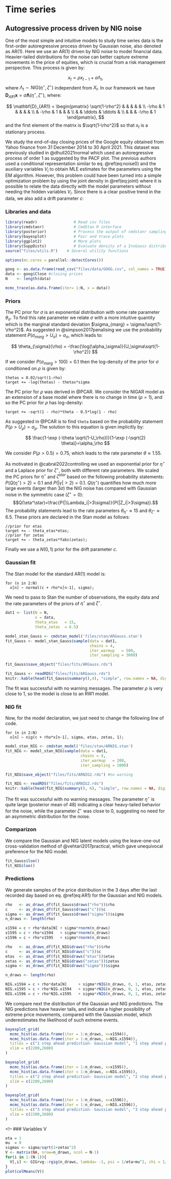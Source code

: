 # Time series

## Autogressive process driven by NIG noise

One of the most simple and intuitive models to study time series data is the first-order autoregressive process driven by Gaussian noise, also denoted as AR(1). Here we use an AR(1) driven by NIG noise to model financial data. Heavier-tailed distributions for the noise can better capture extreme movements in the price of equities, which is crucial from a risk management perspective. This process is given by:


$$
x_t = \rho x_{t-1} + \sigma\Lambda_t,
$$
where $\Lambda_t \sim NIG(\eta^\star,\zeta^\star)$ independent from $X_t$. In our framework we have $\mathbf{D}_{AR1}\mathbf{x}=\sigma\mathbf{\Lambda}(\eta^\star,\zeta^\star)$, where:

$$
\mathbf{D}_{AR1} = \begin{pmatrix}
\sqrt{1-\rho^2} &   &  & & & \\
-\rho & 1 &  &  & & \\
  & -\rho & 1 &  & & \\
 &  & \ddots & \ddots   & \\
 &  &  &  -\rho & 1
\end{pmatrix}, 
$$
and the first element of the matrix is $\sqrt{1-\rho^2}$ so that $x_t$ is a stationary process.

We study the end-of-day closing prices of the Google equity obtained from Yahoo finance from 31 December 2014 to 30 April 2021. This dataset was previously studied in @dhull2021normal which used an autoregressive process of order 1 as suggested by the PACF plot. The previous authors used a conditional representation similar to eq. \@ref(eq:noise0) and the auxiliary variables $V_i$ to obtain MLE estimates for the parameters using the EM algorithm. However, this problem could have been turned into a simple optimization problem by using the joint density in \@ref(eq:joint) where it is possible to relate the data directly with the model parameters without needing the hidden variables $V_i$. Since there is a clear positive trend in the data, we also add a drift parameter $c$:

\begin{equation}
x_t = c +\rho x_{t-1} + \sigma\Lambda_t,
(\#eq:AR1)
\end{equation}

### Libraries and data

```r
library(readr)                # Read csv files
library(cmdstanr)             # CmdStan R interface
library(posterior)            # Process the output of cmdstanr sampling
library(bayesplot)            # Pair and trace plots
library(ggplot2)              # More plots
library(SuppDists)            # Evaluate density of a InvGauss distribution
source("files/utils.R")    # Several utility functions

options(mc.cores = parallel::detectCores())
```

```r
goog <- as.data.frame(read_csv("files/data/GOOG.csv", col_names = TRUE))
data <- goog$Close #closing prices
N    <- length(data)

mcmc_trace(as.data.frame(iter= 1:N, x = data))
```

### Priors

The PC prior for $\sigma$ is an exponential distribution with some rate parameter $\theta_\sigma$.  To find this rate parameter we relate $\sigma$ with a more intuitive quantity which is the marginal standard deviation $\sigma_{marg} = \sigma/\sqrt{1-\rho^2}$. As suggested in @simpson2017penalising we use the probability statement $P(\sigma_{marg}>U_\sigma)=\alpha_\sigma$, which leads to:

$$
\theta_{\sigma}(\rho) = -\frac{\log(\alpha_\sigma)}{U_\sigma\sqrt{1-\rho^2}}
$$

If we consider $P(\sigma_{marg}>100)=0.1$ then the log-density of the prior for $\sigma$ conditioned on $\rho$ is given by:

```{}
thetas = 0.02/sqrt(1-rho)
target += -log(thetas) - thetas*sigma
```

The PC prior for $\rho$ was derived in @PCAR. We consider the NIGAR model as an extension of a base model where there is no change in time ($\rho=1$), and so the PC prior for $\rho$ has log-density:

```{}
target += -sqrt(1 - rho)*theta - 0.5*log(1 - rho)
```

As suggested in @PCAR is to find `theta` based on the probability statement $P(\rho>U_\rho)=\alpha_\rho$. The solution to this equation is given implicitly by:

$$
\frac{1-\exp (-\theta \sqrt{1-U_\rho})}{1-\exp (-\sqrt{2} \theta)}=\alpha_\rho
$$

We consider $P(\rho>0.5)=0.75$, which leads to the rate parameter $\theta \approx 1.55$.

As motivated in @cabral2022controlling we used an exponential prior for $\eta^\star$ and a Laplace prior for $\zeta^\star$, both with different rate parameters. We scaled the PC priors for $\eta^\star$ and $\zeta^{star}$ based on the following probability statements: $P(Q(\eta^\star)>2)=0.1$ and $P(|\gamma|>2)=0.1$. $Q(\eta^\star)$ quantifies how much more large events (larger than $3\sigma$) the NIG noise has compared with Gaussian noise in the symmetric case ($\zeta^\star=0$): $$Q(\eta^\star)=\frac{P(|\Lambda_i|>3\sigma)}{P(|Z_i|>3\sigma)}.$$
The probability statements lead to the rate parameters $\theta_{\eta^\star}\approx 15$ and $\theta_{\zeta^\star} \approx 6.5$. These priors are declared in the Stan model as follows:

```{}
//prior for etas
target += - theta_etas*etas;
//prior for zetas
target += - theta_zetas*fabs(zetas);
```

Finally we use a $N(0,1)$ prior for the drift parameter $c$.


### Gaussian fit

The Stan model for the standard AR(1) model is:

```{}
for (n in 2:N)
  x[n] ~ normal(c + rho*x[n-1], sigma);
```   

We need to pass to Stan the number of observations, the equity data and the rate parameters of the priors of $\eta^\star$ and $\zeta^\star$.

```r
dat1 <- list(N = N,
             x = data,
             theta_etas   = 15,
             theta_zetas  = 6.5)
```

```r
model_stan_Gauss <- cmdstan_model('files/stan/ARGauss.stan')
fit_Gauss <- model_stan_Gauss$sample(data = dat1, 
                                     chains = 4, 
                                     iter_warmup   = 500, 
                                     iter_sampling = 3000)

fit_Gauss$save_object("files/fits/ARGauss.rds")
```

```r
fit_Gauss <- readRDS("files/fits/ARGauss.rds")
knitr::kable(head(fit_Gauss$summary(),4), "simple", row.names = NA, digits=2)
```
The fit was successful with no warning messages. The parameter $\rho$ is very close to 1, so the model is close to an RW1 model. 

### NIG fit

Now, for the model declaration, we just need to change the following line of code.
```{}
for (n in 2:N)
  x[n] ~ nig(c + rho*x[n-1], sigma, etas, zetas, 1);
```

```r
model_stan_NIG <- cmdstan_model('files/stan/ARNIG.stan')
fit_NIG <- model_stan_NIG$sample(data = dat1, 
                                 chains = 4, 
                                 iter_warmup   = 200, 
                                 iter_sampling = 1000)

fit_NIG$save_object("files/fits/ARNIG2.rds") #no warning
```

```r
fit_NIG <- readRDS("files/fits/ARNIG2.rds")
knitr::kable(head(fit_NIG$summary(), 6), "simple", row.names = NA, digits=2)
```

The fit was successful with no warning messages. The parameter $\eta^\star$ is quite large (posterior mean of 48) indicating a clear heavy-tailed behavior for the noise, while the parameter $\zeta^\star$ was close to 0, suggesting no need for an asymmetric distribution for the noise.

### Comparizon

We compare the Gaussian and NIG latent models using the leave-one-out cross-validation method of @vehtari2017practical, which gave unequivocal preference for the NIG model.

```r
fit_Gauss$loo()
fit_NIG$loo()
```


### Predictions

We generate samples of the price distribution in the 3 days after the last recorded day based on eq. \@ref(eq:AR1) for the Gaussian and NIG models.

```r
rho   <- as_draws_df(fit_Gauss$draws("rho"))$rho
c     <- as_draws_df(fit_Gauss$draws("c"))$c
sigma <- as_draws_df(fit_Gauss$draws("sigma"))$sigma
n_draws <- length(rho)

x1594 = c + rho*data[N] + sigma*rnorm(n_draws)
x1595 = c + rho*x1594   + sigma*rnorm(n_draws)
x1596 = c + rho*x1595   + sigma*rnorm(n_draws)
```


```r
rho   <- as_draws_df(fit_NIG$draws("rho"))$rho
c     <- as_draws_df(fit_NIG$draws("c"))$c
etas  <- as_draws_df(fit_NIG$draws("etas"))$etas
zetas <- as_draws_df(fit_NIG$draws("zetas"))$zetas
sigma <- as_draws_df(fit_NIG$draws("sigma"))$sigma

n_draws <- length(rho)

NIG.x1594 = c + rho*data[N]     + sigma*rNIG(n_draws, 0, 1, etas, zetas, h = 1)
NIG.x1595 = c + rho*NIG.x1594   + sigma*rNIG(n_draws, 0, 1, etas, zetas, h = 1)
NIG.x1596 = c + rho*NIG.x1595   + sigma*rNIG(n_draws, 0, 1, etas, zetas, h = 1)
```

We compare next the distribution of the Gaussian and NIG predictions. The NIG predictions have heavier tails, and indicate a higher possibility of extreme price movements, compared with the Gaussian model, which underestimates the likelihood of such extreme events.


```r
bayesplot_grid(
  mcmc_hist(as.data.frame(iter = 1:n_draws, x=x1594)),
  mcmc_hist(as.data.frame(iter = 1:n_draws, x=NIG.x1594)),
  titles = c("1 step ahead prediction- Gaussian model", "1 step ahead prediction - NIG model"),
  xlim = c(2200,2600)
)

bayesplot_grid(
  mcmc_hist(as.data.frame(iter = 1:n_draws, x=x1595)),
  mcmc_hist(as.data.frame(iter = 1:n_draws, x=NIG.x1595)),
  titles = c("2 step ahead prediction- Gaussian model", "2 step ahead prediction - NIG model"),
  xlim = c(2200,2600)
)

bayesplot_grid(
  mcmc_hist(as.data.frame(iter = 1:n_draws, x=x1596)),
  mcmc_hist(as.data.frame(iter = 1:n_draws, x=NIG.x1596)),
  titles = c("3 step ahead prediction- Gaussian model", "3 step ahead prediction - NIG model"),
  xlim = c(2200,2600)
)
```

<!--
### Variables V
```r
eta = 1
mu  = 0
sigmas <- sigma/sqrt(1+zetas^2)
V <- matrix(NA, nrow=n_draws, ncol = N-1)
for(i in 1:(N-1)){
  V[,i] <- GIGrvg::rgig(n_draws, lambda= -1, psi = 1/eta+mu^2, chi = 1/eta + (data[i+1]-rho*data[i] - c + sigmas*mu)^2/sigmas^2)
}
plot(colMeans(V))
```
